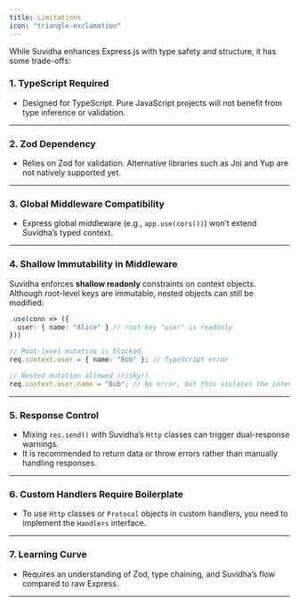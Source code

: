 ```yaml
---
title: Limitations
icon: "triangle-exclamation"
---
```


While Suvidha enhances Express.js with type safety and structure, it has some trade-offs:

### 1. **TypeScript Required**

- Designed for TypeScript. Pure JavaScript projects will not benefit from type inference or validation.

---

### 2. **Zod Dependency**

- Relies on Zod for validation. Alternative libraries such as Joi and Yup are not natively supported yet.

---

### 3. **Global Middleware Compatibility**

- Express global middleware (e.g., `app.use(cors())`) won’t extend Suvidha’s typed context.

---

### 4. Shallow Immutability in Middleware

Suvidha enforces **shallow readonly** constraints on context objects. Although root-level keys are immutable, nested objects can still be modified:

```ts
.use(conn => ({
  user: { name: "Alice" } // root key "user" is readonly
}))

// Root-level mutation is blocked.
req.context.user = { name: "Bob" }; // TypeScript error

// Nested mutation allowed (risky!)
req.context.user.name = "Bob"; // No error, but this violates the intended immutability.
```

---

### 5. **Response Control**

- Mixing `res.send()` with Suvidha’s `Http` classes can trigger dual-response warnings.
- It is recommended to return data or throw errors rather than manually handling responses.

---

### 6. **Custom Handlers Require Boilerplate**

- To use `Http` classes or `Protocol` objects in custom handlers, you need to implement the `Handlers` interface.

---

### 7. **Learning Curve**

- Requires an understanding of Zod, type chaining, and Suvidha’s flow compared to raw Express.

---
